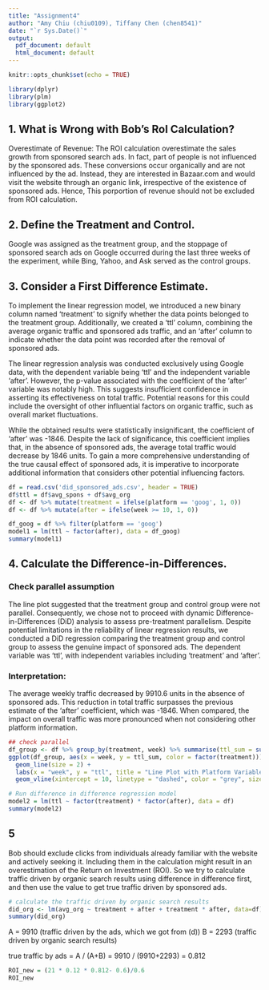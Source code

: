 ---
title: "Assignment4"
author: "Amy Chiu (chiu0109), Tiffany Chen (chen8541)"
date: "`r Sys.Date()`"
output:
  pdf_document: default
  html_document: default
---

```{r setup, include=FALSE}
knitr::opts_chunk$set(echo = TRUE)
```

```{r}
library(dplyr)
library(plm)
library(ggplot2)
```


## 1. What is Wrong with Bob’s RoI Calculation?
Overestimate of Revenue: The ROI calculation overestimate the sales growth from sponsored search ads. In fact, part of people is not influenced by the sponsored ads. These conversions occur organically and are not influenced by the ad. Instead, they are interested in Bazaar.com and would visit the website through an organic link, irrespective of the existence of sponsored ads. Hence, This porportion of revenue should not be excluded from ROI calculation.

## 2. Define the Treatment and Control.
Google was assigned as the treatment group, and the stoppage of sponsored search ads on Google occurred during the last three weeks of the experiment, while Bing, Yahoo, and Ask served as the control groups.

## 3. Consider a First Difference Estimate.
To implement the linear regression model, we introduced a new binary column named 'treatment' to signify whether the data points belonged to the treatment group. Additionally, we created a 'ttl' column, combining the average organic traffic and sponsored ads traffic, and an 'after' column to indicate whether the data point was recorded after the removal of sponsored ads.

The linear regression analysis was conducted exclusively using Google data, with the dependent variable being 'ttl' and the independent variable 'after'. However, the p-value associated with the coefficient of the 'after' variable was notably high. This suggests insufficient confidence in asserting its effectiveness on total traffic. Potential reasons for this could include the oversight of other influential factors on organic traffic, such as overall market fluctuations.

While the obtained results were statistically insignificant, the coefficient of 'after' was -1846. Despite the lack of significance, this coefficient implies that, in the absence of sponsored ads, the average total traffic would decrease by 1846 units. To gain a more comprehensive understanding of the true causal effect of sponsored ads, it is imperative to incorporate additional information that considers other potential influencing factors.

```{r}
df = read.csv('did_sponsored_ads.csv', header = TRUE)
df$ttl = df$avg_spons + df$avg_org
df <- df %>% mutate(treatment = ifelse(platform == 'goog', 1, 0))
df <- df %>% mutate(after = ifelse(week >= 10, 1, 0))

df_goog = df %>% filter(platform == 'goog')
model1 = lm(ttl ~ factor(after), data = df_goog)
summary(model1)

```

## 4. Calculate the Difference-in-Differences.

### Check parallel assumption
The line plot suggested that the treatment group and control group were not parallel. Consequently, we chose not to proceed with dynamic Difference-in-Differences (DiD) analysis to assess pre-treatment parallelism. Despite potential limitations in the reliability of linear regression results, we conducted a DiD regression comparing the treatment group and control group to assess the genuine impact of sponsored ads. The dependent variable was 'ttl', with independent variables including 'treatment' and 'after'.

### Interpretation:
The average weekly traffic decreased by 9910.6 units in the absence of sponsored ads. This reduction in total traffic surpasses the previous estimate of the 'after' coefficient, which was -1846. When compared, the impact on overall traffic was more pronounced when not considering other platform information.

```{r}
## check parallel
df_group <- df %>% group_by(treatment, week) %>% summarise(ttl_sum = sum(ttl))
ggplot(df_group, aes(x = week, y = ttl_sum, color = factor(treatment))) +
  geom_line(size = 2) +
  labs(x = "week", y = "ttl", title = "Line Plot with Platform Variable") +
  geom_vline(xintercept = 10, linetype = "dashed", color = "grey", size = 1.5)

# Run difference in difference regression model
model2 = lm(ttl ~ factor(treatment) * factor(after), data = df)
summary(model2)

```

## 5

Bob should exclude clicks from individuals already familiar with the website and actively seeking it. Including them in the calculation might result in an overestimation of the Return on Investment (ROI). So we try to calculate traffic driven by organic search results using difference in difference first, and then use the value to get true traffic driven by sponsored ads.

```{r}
# calculate the traffic driven by organic search results
did_org <- lm(avg_org ~ treatment + after + treatment * after, data=df)
summary(did_org)

```

A = 9910 (traffic driven by the ads, which we got from (d)) 
B = 2293 (traffic driven by organic search results)

true traffic by ads = A / (A+B) = 9910 / (9910+2293) = 0.812

```{r}
ROI_new = (21 * 0.12 * 0.812- 0.6)/0.6
ROI_new

```


